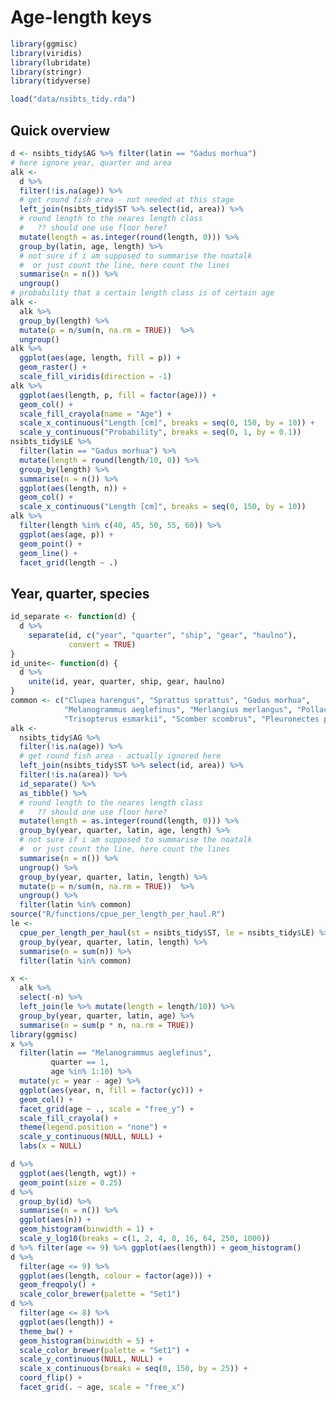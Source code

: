 # Age-length keys {#alk}

```r
library(ggmisc)
library(viridis)
library(lubridate)
library(stringr)
library(tidyverse)
```

```r
load("data/nsibts_tidy.rda")
```

## Quick overview

```r
d <- nsibts_tidy$AG %>% filter(latin == "Gadus morhua")
# here ignore year, quarter and area
alk <- 
  d %>% 
  filter(!is.na(age)) %>% 
  # get round fish area - not needed at this stage
  left_join(nsibts_tidy$ST %>% select(id, area)) %>% 
  # round length to the neares length class
  #   ?? should one use floor here?
  mutate(length = as.integer(round(length, 0))) %>% 
  group_by(latin, age, length) %>% 
  # not sure if i am supposed to summarise the noatalk
  #  or just count the line, here count the lines
  summarise(n = n()) %>% 
  ungroup()
# probability that a certain length class is of certain age
alk <- 
  alk %>% 
  group_by(length) %>% 
  mutate(p = n/sum(n, na.rm = TRUE))  %>% 
  ungroup()
alk %>% 
  ggplot(aes(age, length, fill = p)) +
  geom_raster() +
  scale_fill_viridis(direction = -1)
alk %>% 
  ggplot(aes(length, p, fill = factor(age))) + 
  geom_col() + 
  scale_fill_crayola(name = "Age") +
  scale_x_continuous("Length [cm]", breaks = seq(0, 150, by = 10)) +
  scale_y_continuous("Probability", breaks = seq(0, 1, by = 0.1))
nsibts_tidy$LE %>% 
  filter(latin == "Gadus morhua") %>% 
  mutate(length = round(length/10, 0)) %>% 
  group_by(length) %>% 
  summarise(n = n()) %>% 
  ggplot(aes(length, n)) +
  geom_col() +
  scale_x_continuous("Length [cm]", breaks = seq(0, 150, by = 10))
alk %>% 
  filter(length %in% c(40, 45, 50, 55, 60)) %>% 
  ggplot(aes(age, p)) +
  geom_point() +
  geom_line() +
  facet_grid(length ~ .)
```

## Year, quarter, species

```r
id_separate <- function(d) {
  d %>% 
    separate(id, c("year", "quarter", "ship", "gear", "haulno"),
             convert = TRUE)
}
id_unite<- function(d) {
  d %>% 
    unite(id, year, quarter, ship, gear, haulno)
}
common <- c("Clupea harengus", "Sprattus sprattus", "Gadus morhua",
            "Melanogrammus aeglefinus", "Merlangius merlangus", "Pollachius virens",
            "Trisopterus esmarkii", "Scomber scombrus", "Pleuronectes platessa")
alk <- 
  nsibts_tidy$AG %>% 
  filter(!is.na(age)) %>% 
  # get round fish area - actually ignored here
  left_join(nsibts_tidy$ST %>% select(id, area)) %>% 
  filter(!is.na(area)) %>% 
  id_separate() %>% 
  as_tibble() %>% 
  # round length to the neares length class
  #   ?? should one use floor here?
  mutate(length = as.integer(round(length, 0))) %>% 
  group_by(year, quarter, latin, age, length) %>% 
  # not sure if i am supposed to summarise the noatalk
  #  or just count the line, here count the lines
  summarise(n = n()) %>% 
  ungroup() %>%
  group_by(year, quarter, latin, length) %>% 
  mutate(p = n/sum(n, na.rm = TRUE))  %>% 
  ungroup() %>% 
  filter(latin %in% common)
source("R/functions/cpue_per_length_per_haul.R")
le <- 
  cpue_per_length_per_haul(st = nsibts_tidy$ST, le = nsibts_tidy$LE) %>% 
  group_by(year, quarter, latin, length) %>% 
  summarise(n = sum(n)) %>% 
  filter(latin %in% common)

x <-
  alk %>%
  select(-n) %>% 
  left_join(le %>% mutate(length = length/10)) %>% 
  group_by(year, quarter, latin, age) %>% 
  summarise(n = sum(p * n, na.rm = TRUE))
library(ggmisc)
x %>% 
  filter(latin == "Melanogrammus aeglefinus",
         quarter == 1,
         age %in% 1:10) %>% 
  mutate(yc = year - age) %>% 
  ggplot(aes(year, n, fill = factor(yc))) +
  geom_col() +
  facet_grid(age ~ ., scale = "free_y") +
  scale_fill_crayola() +
  theme(legend.position = "none") +
  scale_y_continuous(NULL, NULL) +
  labs(x = NULL)
```



```r
d %>% 
  ggplot(aes(length, wgt)) +
  geom_point(size = 0.25)
d %>% 
  group_by(id) %>% 
  summarise(n = n()) %>% 
  ggplot(aes(n)) + 
  geom_histogram(binwidth = 1) +
  scale_y_log10(breaks = c(1, 2, 4, 8, 16, 64, 250, 1000))
d %>% filter(age <= 9) %>% ggplot(aes(length)) + geom_histogram()
d %>% 
  filter(age <= 9) %>% 
  ggplot(aes(length, colour = factor(age))) + 
  geom_freqpoly() +
  scale_color_brewer(palette = "Set1")
d %>% 
  filter(age <= 8) %>% 
  ggplot(aes(length)) +
  theme_bw() +
  geom_histogram(binwidth = 5) +
  scale_color_brewer(palette = "Set1") +
  scale_y_continuous(NULL, NULL) +
  scale_x_continuous(breaks = seq(0, 150, by = 25)) +
  coord_flip() +
  facet_grid(. ~ age, scale = "free_x")
```

